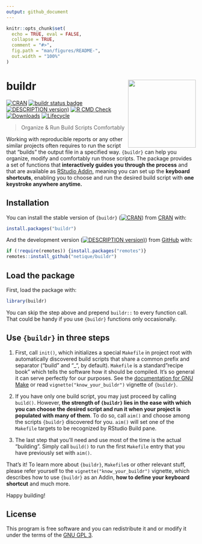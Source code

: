 ```yaml
---
output: github_document
---
```


<!-- README.md is generated from README.Rmd. Please edit that file -->

```r
knitr::opts_chunk$set(
  echo = TRUE, eval = FALSE,
  collapse = TRUE,
  comment = "#>",
  fig.path = "man/figures/README-",
  out.width = "100%"
)
```

# buildr <img src="man/figures/logo.png" align="right" height="180"/>

<!-- badges: start -->

[![CRAN](https://img.shields.io/cran/v/buildr?label=CRAN)](https://CRAN.R-project.org/package=buildr)
[![buildr status badge](https://netique.r-universe.dev/badges/buildr)](https://netique.r-universe.dev)
[![DESCRIPTION version)](https://img.shields.io/github/r-package/v/netique/buildr?label=devel)](https://github.com/netique/buildr)
[![R CMD Check](https://img.shields.io/github/workflow/status/netique/buildr/R-CMD-check)](https://github.com/netique/buildr/actions?query=workflow%3AR-CMD-check)
[![Downloads](https://cranlogs.r-pkg.org/badges/grand-total/buildr)](https://cranlogs.r-pkg.org/)
[![Lifecycle](https://img.shields.io/badge/lifecycle-maturing-blue.svg)](https://lifecycle.r-lib.org/articles/stages.html#maturing/)

<!-- badges: end -->

> Organize & Run Build Scripts Comfortably

Working with reproducible reports or any other similar projects often requires to run the script that "builds" the output file in a specified way. `{buildr}` can help you organize, modify and comfortably run those scripts. The package provides a set of functions that **interactively guides you through the process** and that are available as [RStudio Addin](https://rstudio.github.io/rstudioaddins/), meaning you can set up the **keyboard shortcuts**, enabling you to choose and run the desired build script with **one keystroke anywhere anytime.**

## Installation

You can install the stable version of `{buildr}` ([![CRAN](https://img.shields.io/cran/v/buildr?label=CRAN)](https://CRAN.R-project.org/package=buildr)) from [CRAN](https://CRAN.R-project.org/package=buildr) with:

```r
install.packages("buildr")
```

And the development version ([![DESCRIPTION version)](https://img.shields.io/github/r-package/v/netique/buildr?label=devel)](https://github.com/netique/buildr)) from [GitHub](https://github.com/netique/buildr) with:

```r
if (!require(remotes)) {install.packages("remotes")}
remotes::install_github("netique/buildr")
```

## Load the package

First, load the package with:

```r
library(buildr)
```

You can skip the step above and prepend `buildr::` to every function call. That could be handy if you use `{buildr}` functions only occasionally.

## Use `{buildr}` in three steps

1.  First, call `init()`, which initializes a special `Makefile` in project root with automatically discovered build scripts that share a common prefix and separator ("build" and "_", by default). `Makefile` is a standard "recipe book" which tells the software how it should be compiled. It's so general it can serve perfectly for our purposes. See the [documentation for GNU Make](https://www.gnu.org/software/make/manual/html_node/) or read `vignette("know_your_buildr")` vignette of `{buildr}`.


2.  If you have only one build script, you may just proceed by calling `build()`. However, **the strength of `{buildr}` lies in the ease with which you can choose the desired script and run it when your project is populated with many of them**. To do so, call `aim()` and choose among the scripts `{buildr}` discovered for you. `aim()` will set one of the `Makefile` targets to be recognized by RStudio Build pane.

3.  The last step that you'll need and use most of the time is the actual "building". Simply call `build()` to run the first `Makefile` entry that you have previously set with `aim()`.

That's it! To learn more about `{buildr}`, `Makefile`s or other relevant stuff, please refer yourself to the `vignette("know_your_buildr")` vignette, which describes how to use `{buildr}` as an Addin, **how to define your keyboard shortcut** and much more.

Happy building!

## License

This program is free software and you can redistribute it and or modify it under the terms of the [GNU GPL 3](https://www.gnu.org/licenses/gpl-3.0.en.html).
